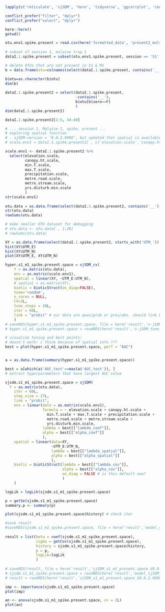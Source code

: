 
```r
lapply(c('reticulate', 'sjSDM', 'here', 'tidyverse', 'ggcorrplot', 'conflicted'), library,  character.only=T)

conflict_prefer("filter", "dplyr")
conflict_prefer("select", "dplyr")

here::here()
getwd()
```

```r
otu.env1.spike.present = read.csv(here('formatted_data', 'present2_mulspec_sample_by_species_corr_table_F2308_minimap2_20200221_kelpie20200214.csv'), header=T, sep=',', stringsAsFactors = F, na.strings='NA')
	
# subset of session 1, malaise trap 1
dataI.1.spike.present = subset(otu.env1.spike.present, session == 'S1' & trap == 'M1' )

# delete OTUs that are not present in S1 & M1
b = data.frame(otu=colnames(select(dataI.1.spike.present, contains('__'))),  zero=apply(select(dataI.1.spike.present, contains('__')), 2, sum)==0)

b$otu=as.character(b$otu)
dim(b)
	
dataI.1.spike.present2 = select(dataI.1.spike.present, 
                                -contains('__'), 
                                b$otu[b$zero==F]
                                )
dim(dataI.1.spike.present2)

dataI.1.spike.present2[1:5, 34:40]
```


```r
# ... session 1, Malaise I, spike, present ...
# exploring spatial function
# . sjSDM-version = ‘0.0.2.9000’, but updated that spatial is available in 'sjSDM_cv'
# scale.env1 = dataI.1.spike.present2[ , c('elevation.scale','canopy.ht.scale','min.T.scale','max.T.scale','precipitation.scale','metre.road.scale','metre.stream.scale','yrs.disturb.min.scale')]

scale.env1 <- dataI.1.spike.present2 %>%
  select(elevation.scale, 
         canopy.ht.scale, 
         min.T.scale, 
         max.T.scale,
         precipitation.scale, 
         metre.road.scale, 
         metre.stream.scale,
         yrs.disturb.min.scale
         )
str(scale.env1)
	
otu.data = as.data.frame(select(dataI.1.spike.present2, contains('__')))
str(otu.data)
rowSums(otu.data)

# make smaller OTU dataset for debugging
# otu.data <- otu.data[ , 1:20]
# rowSums(otu.data)

XY = as.data.frame(select(dataI.1.spike.present2, starts_with('UTM_')) %>% scale)
hist(XY$UTM_E)
hist(XY$UTM_N)
plot(XY$UTM_E, XY$UTM_N)

hyper.s1_m1_spike.present.space = sjSDM_cv(
	Y = as.matrix(otu.data),
	env = as.matrix(scale.env1),
	spatial = linear(XY, ~UTM_E:UTM_N),
	# spatial = as.matrix(XY),
	biotic = bioticStruct(on_diag=FALSE), 
	tune='random', 
	n_cores = NULL,
	CV=3L, 
	tune_steps = 20L, 
	iter = 60L,
	link = "probit" # our data are quasiprob or pres/abs. should link be used?
	)
# saveRDS(hyper.s1_m1_spike.present.space, file = here('result','s-jSDM_tune_s1_m1_present.space_V0.0.2.9000_2.RDS') )
# hyper.s1_m1_spike.present.space = readRDS(here('result','s-jSDM_tune_s1_m1_present.space_V0.0.2.9000_2.RDS') )

# visualize tuning and best points:
# doesn't work! i think because of spatial info ???
best = plot(hyper.s1_m1_spike.present.space, perf = "AUC")


a = as.data.frame(summary(hyper.s1_m1_spike.present.space))

best = a[which(a$'AUC_test'==max(a$'AUC_test')), ]
# extract hyperparameters that have largest AUC value

sjsdm.s1_m1_spike.present.space = sjSDM(
  Y = as.matrix(otu.data),
	iter = 60L, 
	step_size = 27L, 
	link = "probit",
	env = linear(data = as.matrix(scale.env1), 
	             formula = ~ elevation.scale + canopy.ht.scale +
	               min.T.scale + max.T.scale + precipitation.scale + 
	               metre.road.scale + metre.stream.scale +
	               yrs.disturb.min.scale,
	             lambda = best[["lambda_coef"]], 
	             alpha = best[["alpha_coef"]]
	             ), 
	spatial = linear(data=XY, 
	                 ~UTM_E:UTM_N, 
	                 lambda = best[["lambda_spatial"]], 
	                 alpha = best[["alpha_spatial"]]
	                 ), 
	biotic = bioticStruct(lambda = best[["lambda_cov"]], 
	                      alpha = best[["alpha_cov"]], 
	                      on_diag = FALSE # is this default now?
	                      )
	)

logLik = logLik(sjsdm.s1_m1_spike.present.space)

p = getSe(sjsdm.s1_m1_spike.present.space)
summary.p <- summary(p)

plot(sjsdm.s1_m1_spike.present.space$history) # check iter

#save result
#saveRDS(sjsdm.s1_m1_spike.present.space, file = here('result','model_sjSDM_s1_m1_present.space_V0.0.2.9000.RDS'))
	
result = list(beta = coef(sjsdm.s1_m1_spike.present.space), 
              sigma = getCov(sjsdm.s1_m1_spike.present.space), 
              history = sjsdm.s1_m1_spike.present.space$history, 
              p = p, 
              logLik=logLik
              )
	
# saveRDS(result, file = here('result','sjSDM_s1_m1_present.space_V0.0.2.9000.RDS')) 
# sjsdm.s1_m1_spike.present.space = readRDS(here('result','model_sjSDM_s1_m1_present.space_V0.0.2.9000.RDS'))
# result = readRDS(here('result','sjSDM_s1_m1_present.space_V0.0.2.9000.RDS')) 
```

```r
imp <- importance(sjsdm.s1_m1_spike.present.space)
plot(imp)

an <- anova(sjsdm.s1_m1_spike.present.space, cv = 2L)
plot(an)
```

